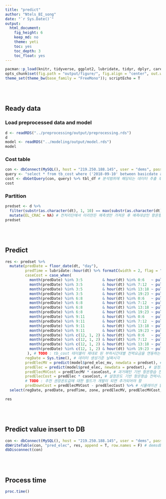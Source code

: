 ```yaml
---
title: "predict"
author: "Ntels_BI_song"
date: "`r Sys.Date()`"
output:
  html_document:
    fig_height: 6
    keep_md: no
    theme: yeti
    toc: yes
    toc_depth: 3
    toc_float: yes
---
```


```r
pacman::p_load(knitr, tidyverse, ggplot2, lubridate, tidyr, dplyr, caret, zoo, RMySQL)
opts_chunk$set(fig.path = "output/figure/", fig.align = "center", out.width = "85%", warning = F, message = F)
theme_set(theme_bw(base_family = "FreeMono")); scriptEcho = T
```

<br><br>

## Ready data

### Load preprocessed data and model

```r
d <- readRDS("../preprocessing/output/preprocessing.rds")
d
model <- readRDS("../modeling/output/model.rds")
model
```

### Cost table

```r
con <- dbConnect(MySQL(), host = "219.250.188.145", user = "dems", password = "dems123#", dbname = "demsdb")
query <- "select * from tb_cost where ('2018-09-10' between basicdate and endbasicdate) or '2018-09-10' >= basicdate and endbasicdate is null" # 구성회 과장님이 보내준 부하시간대 그룹별 요금 참조쿼리
cost <- dbGetQuery(con, query) %>% tbl_df # 분석범위에 해당되는 데이터 추출 후 R session 에 준비
cost
```

### Partition

```r
predset <- d %>% 
  filter(substr(as.character(dt), 1, 10) == max(substr(as.character(dt), 1, 10))) %>% 
  mutate(EL_CRAC = NA) # 전처리단에서 미리만든 예측셋만 가져온 후 예측대상인 항온항습기 전력사용량 값을 NULL 처리
predset
```

<br><br>

## Predict

```r
res <- predset %>% 
  mutate(predDate = floor_date(dt, "day"), 
         predTime = lubridate::hour(dt) %>% formatC(width = 2, flag = "0"), # 시각을 고정폭 스트링으로 준비하기 위하여 `formatC()` 함수를 이용
         caseCost = case_when(
           month(predDate) %in% 3:5         & hour(dt) %in% 0:6   ~ pull(cost, cost11),
           month(predDate) %in% 3:5         & hour(dt) %in% 7:12  ~ pull(cost, cost12),
           month(predDate) %in% 3:5         & hour(dt) %in% 13:18 ~ pull(cost, cost13),
           month(predDate) %in% 3:5         & hour(dt) %in% 19:23 ~ pull(cost, cost14),
           month(predDate) %in% 6:8         & hour(dt) %in% 0:6   ~ pull(cost, cost21),
           month(predDate) %in% 6:8         & hour(dt) %in% 7:12  ~ pull(cost, cost22),
           month(predDate) %in% 6:8         & hour(dt) %in% 13:18 ~ pull(cost, cost23),
           month(predDate) %in% 6:8         & hour(dt) %in% 19:23 ~ pull(cost, cost24),
           month(predDate) %in% 9:11        & hour(dt) %in% 0:6   ~ pull(cost, cost31),
           month(predDate) %in% 9:11        & hour(dt) %in% 7:12  ~ pull(cost, cost32),
           month(predDate) %in% 9:11        & hour(dt) %in% 13:18 ~ pull(cost, cost33),
           month(predDate) %in% 9:11        & hour(dt) %in% 19:23 ~ pull(cost, cost34),
           month(predDate) %in% c(12, 1, 2) & hour(dt) %in% 0:6   ~ pull(cost, cost41),
           month(predDate) %in% c(12, 1, 2) & hour(dt) %in% 7:12  ~ pull(cost, cost42),
           month(predDate) %in% c(12, 1, 2) & hour(dt) %in% 13:18 ~ pull(cost, cost43),
           month(predDate) %in% c(12, 1, 2) & hour(dt) %in% 19:23 ~ pull(cost, cost44),
          ), # TODO : tb_cost 테이블이 제대로 된 부하시간대별 전력요금을 연동하는지 확인하여, 계산될 `predElecMVCost`, `predElecCost` 값을 검토할 필요가 있을것임
         regDate = Sys.time(), # 데이터 생성기준 날짜시각
         predElecMV = predict(model$pred_elec_mv, newdata = predset), # 과거패턴 기반 항온항습 전력량 예측
         predElec = predict(model$pred_elec, newdata = predset), # 설정온도 기반 항온항습 전력량 예측
         predElecMVCost = predElecMV * caseCost, # 과거패턴 기반 항온항습 전력사용비용 예측
         predElecCost = predElec * caseCost, # 설정온도 기반 항온항습 전력사용비용 예측
         # TODO : 추천 권장온도값에 대한 필드가 개발이 되면 추가되어야 함
         predDownCost = predElecMVCost - predElecCost) %>% # 시뮬레이션 할 가상의 설정온도에 따른 예상절감비용
  select(regDate, predDate, predTime, zone, predElecMV, predElecMVCost, predElec, predElecCost, predDownCost)

res
```

<br><br>

## Predict value insert to DB

```r
con <- dbConnect(MySQL(), host = "219.250.188.145", user = "dems", password = "dems123#", dbname = "demsdb")
dbWriteTable(con, "pred_elec", res, append = T, row.names = F) # demsdb.pred_elec 테이블에 예측결과를 더함(append)
dbDisconnect(con)
```

<br><br>

## Process time

```r
proc.time()
```